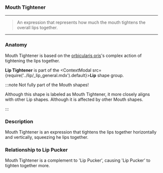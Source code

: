 
### Mouth Tightener

***

> An expression that represents how much the 
> mouth tightens the overall lips together.

***

### Anatomy

Mouth Tightener is based on the 
[orbicularis oris](https://en.wikipedia.org/wiki/Orbicularis_oris_muscle)'s 
complex action of tightening the lips together.

**Lip Tightener** is part of 
the <ContextModal src={require('../lip/_lip_general.mdx').default}><b>Lip</b></ContextModal> 
shape group. 

:::note Not fully part of the Mouth shapes!

Although this shape is labeled as Mouth Tightener, it 
more closely aligns with other Lip shapes. Although 
it is affected by other Mouth shapes.

:::

### Description

Mouth Tightener is an expression that tightens the lips together horizontally and 
vertically, squeezing he lips together. 

### Relationship to Lip Pucker

Mouth Tightener is a complement to 'Lip Pucker', causing 
'Lip Pucker' to tighten together more.